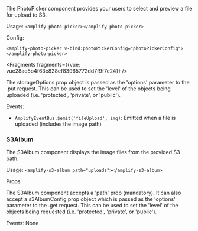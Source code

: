 The PhotoPicker component provides your users to select and preview a file for upload to S3.

Usage: ```<amplify-photo-picker></amplify-photo-picker>```

Config:
```
<amplify-photo-picker v-bind:photoPickerConfig="photoPickerConfig"></amplify-photo-picker>
```




<Fragments fragments={{vue: vue28ae5b4f63c828ef83965772dd7f9f7e24}} />

The storageOptions prop object is passed as the 'options' parameter to the .put request.  This can be used to set the 'level' of the objects being uploaded (i.e. 'protected', 'private', or 'public').

Events:

* ```AmplifyEventBus.$emit('fileUpload', img)```: Emitted when a file is uploaded (includes the image path)


### S3Album

The S3Album component displays the image files from the provided S3 path.

Usage: ```<amplify-s3-album path="uploads"></amplify-s3-album>```

Props:

The S3Album component accepts a 'path' prop (mandatory). It can also accept a s3AlbumConfig prop object which is passed as the 'options' parameter to the .get request.  This can be used to set the 'level' of the objects being requested (i.e. 'protected', 'private', or 'public').



Events: None